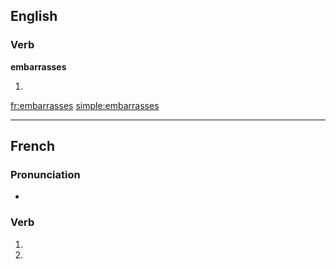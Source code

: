 ==English==

===Verb===
'''embarrasses'''

# {{third-person singular of|[[embarrass]]}}

[[fr:embarrasses]]
[[simple:embarrasses]]

----
{{also|embarrassés}}
==French==

===Pronunciation===
*{{IPA|lang=fr|/ɑ̃.ba.ʁas/}}
===Verb===
{{fr-verb-form}}

# {{conjugation of|embarrasser||2|s|pres|ind|lang=fr}}
# {{conjugation of|embarrasser||2|s|pres|sub|lang=fr}}
{{count page|[[Wiktionary:Page count]]}}
{{rfc-auto}}